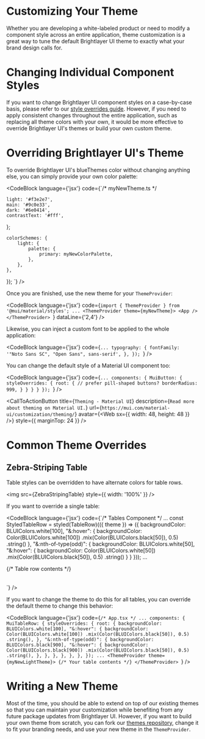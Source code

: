 
# Customizing Your Theme

Whether you are developing a white-labeled product or need to modify a component style across an entire application, theme customization is a great way to tune the default Brightlayer UI theme to exactly what your brand design calls for.

# Changing Individual Component Styles

If you want to change Brightlayer UI component styles on a case-by-case basis, please refer to our [style overrides guide](https://github.com/etn-ccis/blui-react-component-library/blob/master/docs/src/shared/markdown/StyleOverridesGuide.md). However, if you need to apply consistent changes throughout the entire application, such as replacing all theme colors with your own, it would be more effective to override Brightlayer UI's themes or build your own custom theme.

# Overriding Brightlayer UI's Theme

To override Brightlayer UI's blueThemes color without changing anything else, you can simply provide your own color palette:

<CodeBlock
    language={'jsx'}
    code={`/* myNewTheme.ts */

    light: '#f3e2e7',
    main: '#9c0e33',
    dark: '#6e0414',
    contrastText: '#fff',
};

    colorSchemes: {
        light: {
            palette: {
                primary: myNewColorPalette,
            },
        },
    },
});
`} />

Once you are finished, use the new theme for your `ThemeProvider`:

<CodeBlock
    language={'jsx'}
    code={`import { ThemeProvider } from '@mui/material/styles';
...
<ThemeProvider theme={myNewTheme}>
    <App />
</ThemeProvider>
`}
    dataLine={'2,4'}
/>

Likewise, you can inject a custom font to be applied to the whole application:

<CodeBlock
    language={'jsx'}
    code={`...
    typography: {
        fontFamily: '"Noto Sans SC", "Open Sans", sans-serif',
    },
});
`}
/>

You can change the default style of a Material UI component too:

<CodeBlock
    language={'jsx'}
    code={`...
    components: {
        MuiButton: {
            styleOverrides: {
                root: {
                    // prefer pill-shaped buttons?
                    borderRadius: 999,
                }
            }
        }
    }
});
`}
/>

<CallToActionButton
    title={`Theming - Material UI`}
    description={`Read more about theming on Material UI.`}
    url={`https://mui.com/material-ui/customization/theming/`}
    avatar={<Web sx={{ width: 48, height: 48 }} />}
    style={{ marginTop: 24 }}
/>

# Common Theme Overrides

## Zebra-Striping Table

Table styles can be overridden to have alternate colors for table rows.

<img src={ZebraStripingTable} style={{ width: '100%' }} />

If you want to override a single table:

<CodeBlock
    language={'jsx'}
    code={`/* Tables Component */
...
const StyledTableRow = styled(TableRow)(({ theme }) => ({
    backgroundColor: BLUIColors.white[100],
    "&:hover": {
        backgroundColor: Color(BLUIColors.white[100])
            .mix(Color(BLUIColors.black[50]), 0.5)
            .string()
    },
    "&:nth-of-type(odd)": {
        backgroundColor: BLUIColors.white[50],
        "&:hover": {
            backgroundColor: Color(BLUIColors.white[50])
                .mix(Color(BLUIColors.black[50]), 0.5)
                .string()
      }
    }
}));
...
<Table>
    <StyledTableRow>{/* Table row contents */}</StyledTableRow>
</Table>
`}
/>

If you want to change the theme to do this for all tables, you can override the default theme to change this behavior:

<CodeBlock
    language={'jsx'}
    code={`/* App.tsx */
...
    components: {
        MuiTableRow: {
            styleOverrides: {
                root: {
                    backgroundColor: BLUIColors.white[100],
                    "&:hover": {
                        backgroundColor: Color(BLUIColors.white[100])
                            .mix(Color(BLUIColors.black[50]), 0.5)
                            .string(),
                    },
                    "&:nth-of-type(odd)": {
                        backgroundColor: BLUIColors.black[900],
                        "&:hover": {
                            backgroundColor: Color(BLUIColors.black[900])
                                .mix(Color(BLUIColors.black[50]), 0.5)
                                .string(),
                        },
                    },
                },
            },
        },
    },
});
...
<ThemeProvider theme={myNewLightTheme}>
    {/* Your table contents */}
</ThemeProvider>
`}
/>

# Writing a New Theme

Most of the time, you should be able to extend on top of our existing themes so that you can maintain your customization while benefiting from any future package updates from Brightlayer UI. However, if you want to build your own theme from scratch, you can fork our [themes repository](https://github.com/etn-ccis/blui-react/tree/dev/packages/themes), change it to fit your branding needs, and use your new theme in the `ThemeProvider`.
